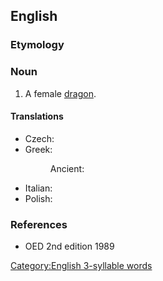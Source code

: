 ==English==

===Etymology===
{{suffix|en|dragon|ess}}

===Noun===
{{en-noun}}

# {{lb|en|rare|mostly|figurative}} A female [[dragon]].

====Translations====
{{trans-top|a female dragon}}
* Czech: {{t+|cs|dračice|f}}
* Greek:
*: Ancient: {{t|grc|δράκαινα|f}}
{{trans-mid}}
* Italian: {{t|it|dragonessa|f}}
* Polish: {{t+|pl|smoczyca|f}}
{{trans-bottom}}

===References===
* OED 2nd edition 1989

[[Category:English 3-syllable words]]